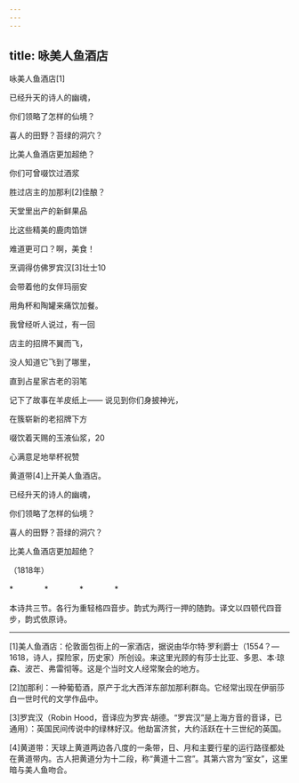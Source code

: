 ```yaml
---
---
---
```

title: 咏美人鱼酒店
---



咏美人鱼酒店[1]


已经升天的诗人的幽魂，

你们领略了怎样的仙境？

喜人的田野？苔绿的洞穴？

比美人鱼酒店更加超绝？

你们可曾啜饮过酒浆

胜过店主的加那利[2]佳酿？

天堂里出产的新鲜果品

比这些精美的鹿肉馅饼

难道更可口？啊，美食！

烹调得仿佛罗宾汉[3]壮士10

会带着他的女伴玛丽安

用角杯和陶罐来痛饮加餐。





我曾经听人说过，有一回

店主的招牌不翼而飞，

没人知道它飞到了哪里，

直到占星家古老的羽笔

记下了故事在羊皮纸上—— 说见到你们身披神光，

在簇崭新的老招牌下方

啜饮着天赐的玉液仙浆，20

心满意足地举杯祝赞

黄道带[4]上开美人鱼酒店。





已经升天的诗人的幽魂，

你们领略了怎样的仙境？

喜人的田野？苔绿的洞穴？

比美人鱼酒店更加超绝？

（1818年）

*　　　　*　　　　*　　　　*

本诗共三节。各行为重轻格四音步。韵式为两行一押的随韵。译文以四顿代四音步，韵式依原诗。



* * *



[1]美人鱼酒店：伦敦面包街上的一家酒店，据说由华尔特·罗利爵士（1554？—1618，诗人，探险家，历史家）所创设。来这里光顾的有莎士比亚、多恩、本·琼森、波芒、弗雷彻等。这是个当时文人经常聚会的地方。

[2]加那利：一种葡萄酒，原产于北大西洋东部加那利群岛。它经常出现在伊丽莎白一世时代的文学作品中。

[3]罗宾汉（Robin Hood，音译应为罗宾·胡德。“罗宾汉”是上海方音的音译，已通用）：英国民间传说中的绿林好汉。他劫富济贫，大约活跃在十三世纪的英国。

[4]黄道带：天球上黄道两边各八度的一条带，日、月和主要行星的运行路径都处在黄道带内。古人把黄道分为十二段，称“黄道十二宫”。其第六宫为“室女”，这里暗与美人鱼吻合。